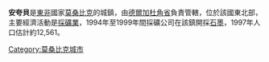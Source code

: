 {{noteTA
|T=zh-cn:安夸贝; zh-tw:安夸貝; zh-hk:安夸貝;
}}

{{Infobox settlement
|official_name          = 安夸貝
|other_name             = 
|native_name            = 
|nickname               = 
|motto                  = 
|image_skyline          = 
|imagesize              = 
|image_caption          = 
|image_flag             = 
|flag_size              = 
|image_seal             = 
|seal_size              = 
|image_shield           = 
|shield_size            =
|image_blank_emblem              =
|blank_emblem_size          =
|image_map              = 
|mapsize                = 
|map_caption            = 
|pushpin_map            = Mozambique
|pushpin_label_position = 
|pushpin_mapsize        =240
|coordinates_region     = MZ
|subdivision_type       = 國家
|subdivision_name       = {{MOZ}}
|subdivision_type1      = 省
|subdivision_name1      = [[德爾加杜角省|德爾加杜角省]]
|subdivision_type2      = 
|subdivision_name2      = 
|government_type        =
|leader_title           = 
|leader_name            = 
|leader_title1          =  <!-- for places with, say, both a mayor and a city manager -->
|leader_name1           =
|established_title      =  
|established_date       =  
|established_title2     =  <!-- Incorporated (town) -->
|established_date2      = 
|established_title3     =  
|established_date3      = 
|area_magnitude         = 
|unit_pref              = <!--Enter: Imperial, if Imperial (metric) is desired-->
|area_footnotes         = 
|area_total_km2             = 
|area_land_km2              = 
|area_water_km2             = 
|area_total_sq_mi        = 
|area_land_sq_mi         = 
|area_water_sq_mi        = 
|area_water_percent     = 
|area_urban_km2             = 
|area_urban_sq_mi        = 
|area_metro_km2             = 
|area_metro_sq_mi        = 
|population_as_of       = 1997
|population_footnotes   =
|population_note        = 
|settlement_type        = <!--For Town or Village (Leave blank for the default City)-->
|population_total       = 12,561
|population_density_km2     = 
|population_density_sq_mi = 
|population_metro       =
|population_density_metro_km2 =
|population_density_metro_sq_mi =
|population_urban       = 
|population_density_urban_km2 =
|population_density_urban_mi2 =
|timezone               = 
|utc_offset             = 
|timezone_DST           = 
|utc_offset_DST         = 
|latd= 12|latm= 59|lats= |latNS=S
|longd=39  |longm=51|longs= |longEW=E
|elevation_footnotes    =
|elevation_m              = 
|elevation_ft           = 
|postal_code_type       =  <!-- enter ZIP code, Postcode, Post code, Postal code... -->
|postal_code            =
|area_code              = 
|website                = 
|footnotes              = 
}}

'''安夸貝'''是[[東非|東非]]國家[[莫桑比克|莫桑比克]]的城鎮，由[[德爾加杜角省|德爾加杜角省]]負責管轄，位於該國東北部，主要經濟活動是[[採礦業|採礦業]]，1994年至1999年間採礦公司在該鎮開採[[石墨|石墨]]，1997年人口估計約12,561。

{{coord|12|59|S|39|51|E|display=title|region:MZ_type:city_source:GNS-enwiki}}

[[Category:莫桑比克城市|Category:莫桑比克城市]]